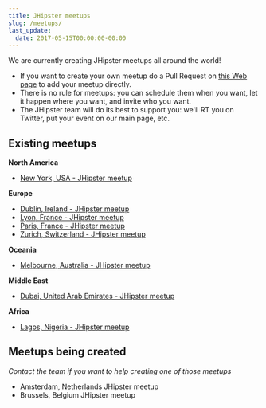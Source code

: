 ```yaml
---
title: JHipster meetups
slug: /meetups/
last_update:
  date: 2017-05-15T00:00:00-00:00
---
```


We are currently creating JHipster meetups all around the world!

- If you want to create your own meetup do a Pull Request on [this Web page](https://github.com/jhipster/jhipster.github.io/blob/main/pages/meetups.md) to add your meetup directly.
- There is no rule for meetups: you can schedule them when you want, let it happen where you want, and invite who you want.
- The JHipster team will do its best to support you: we'll RT you on Twitter, put your event on our main page, etc.


## Existing meetups

**North America**

- [New York, USA - JHipster meetup](https://www.meetup.com/JHipster-NYC/)

**Europe**

- [Dublin, Ireland - JHipster meetup](https://www.meetup.com/JHipsterDublin/)
- [Lyon, France - JHipster meetup](https://www.meetup.com/JHipster-Lyon/)
- [Paris, France - JHipster meetup](https://www.meetup.com/JHipster-User-Group/)
- [Zurich, Switzerland - JHipster meetup](https://www.meetup.com/JHipster/)

**Oceania**

- [Melbourne, Australia - JHipster meetup](https://www.meetup.com/fr-FR/jHipster-Melbourne/)

**Middle East**

- [Dubai, United Arab Emirates - JHipster meetup](https://www.meetup.com/JHipster-Dubai/)

**Africa**

- [Lagos, Nigeria - JHipster meetup](https://www.meetup.com/JHipster-Nigeria/)


## Meetups being created

*Contact the team if you want to help creating one of those meetups*

- Amsterdam, Netherlands JHipster meetup
- Brussels, Belgium JHipster meetup
